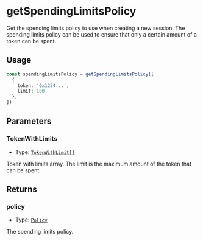 # getSpendingLimitsPolicy

Get the spending limits policy to use when creating a new session. The spending limits policy can be used to ensure that only a certain amount of a token can be spent.

## Usage

```typescript copy
const spendingLimitsPolicy = getSpendingLimitsPolicy([
  {
    token: '0x1234...',
    limit: 100,
  },
])
```

## Parameters

### TokenWithLimits

- Type: [`TokenWithLimit[]`](/module-sdk/glossary/types#tokenwithlimit)

Token with limits array. The limit is the maximum amount of the token that can be spent.

## Returns

### policy

- Type: [`Policy`](/module-sdk/glossary/types#policy-1)

The spending limits policy.
